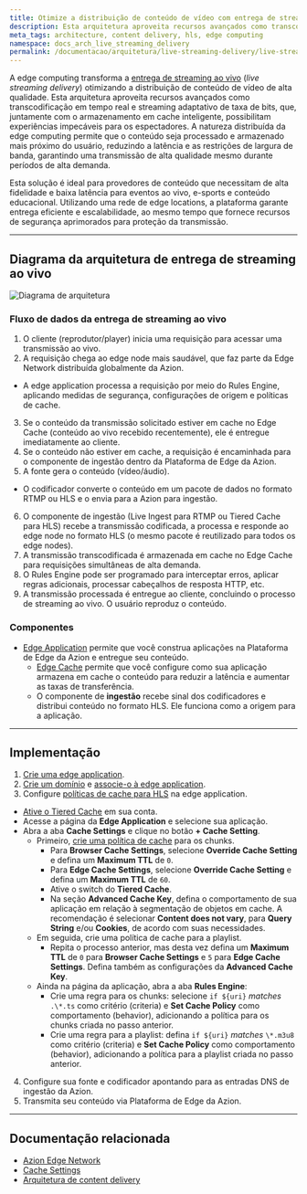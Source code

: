 ```yaml
---
title: Otimize a distribuição de conteúdo de vídeo com entrega de streaming ao vivo
description: Esta arquitetura aproveita recursos avançados como transcodificação em tempo real, streaming adaptativo de taxa de bits e armazenamento em cache inteligente, possibilitando experiências impecáveis para os espectadores.
meta_tags: architecture, content delivery, hls, edge computing
namespace: docs_arch_live_streaming_delivery
permalink: /documentacao/arquitetura/live-streaming-delivery/live-streaming-delivery-com-hls/
---
```


A edge computing transforma a [entrega de streaming ao vivo](https://www.azion.com/pt-br/solucoes/live-streaming/) (*live streaming delivery*) otimizando a distribuição de conteúdo de vídeo de alta qualidade. Esta arquitetura aproveita recursos avançados como transcodificação em tempo real e streaming adaptativo de taxa de bits, que, juntamente com o armazenamento em cache inteligente, possibilitam experiências impecáveis para os espectadores. A natureza distribuída da edge computing permite que o conteúdo seja processado e armazenado mais próximo do usuário, reduzindo a latência e as restrições de largura de banda, garantindo uma transmissão de alta qualidade mesmo durante períodos de alta demanda.

Esta solução é ideal para provedores de conteúdo que necessitam de alta fidelidade e baixa latência para eventos ao vivo, e-sports e conteúdo educacional. Utilizando uma rede de edge locations, a plataforma garante entrega eficiente e escalabilidade, ao mesmo tempo que fornece recursos de segurança aprimorados para proteção da transmissão.

---

## Diagrama da arquitetura de entrega de streaming ao vivo

![Diagrama de arquitetura](assets/docs/images/uploads/diagram-live-streaming-delivery.png)

### Fluxo de dados da entrega de streaming ao vivo

1. O cliente (reprodutor/player) inicia uma requisição para acessar uma transmissão ao vivo.
2. A requisição chega ao edge node mais saudável, que faz parte da Edge Network distribuída globalmente da Azion.
- A edge application processa a requisição por meio do Rules Engine, aplicando medidas de segurança, configurações de origem e políticas de cache.
3. Se o conteúdo da transmissão solicitado estiver em cache no Edge Cache (conteúdo ao vivo recebido recentemente), ele é entregue imediatamente ao cliente.
4. Se o conteúdo não estiver em cache, a requisição é encaminhada para o componente de ingestão dentro da Plataforma de Edge da Azion.
5.  A fonte gera o conteúdo (vídeo/áudio).
- O codificador converte o conteúdo em um pacote de dados no formato RTMP ou HLS e o envia para a Azion para ingestão.
6. O componente de ingestão (Live Ingest para RTMP ou Tiered Cache para HLS) recebe a transmissão codificada, a processa e responde ao edge node no formato HLS (o mesmo pacote é reutilizado para todos os edge nodes).
7. A transmissão transcodificada é armazenada em cache no Edge Cache para requisições simultâneas de alta demanda.
8. O Rules Engine pode ser programado para interceptar erros, aplicar regras adicionais, processar cabeçalhos de resposta HTTP, etc.
9. A transmissão processada é entregue ao cliente, concluindo o processo de streaming ao vivo. O usuário reproduz o conteúdo.

### Componentes

- [Edge Application](/pt-br/documentacao/produtos/build/edge-application/) permite que você construa aplicações na Plataforma de Edge da Azion e entregue seu conteúdo.
  - [Edge Cache](/pt-br/documentacao/produtos/build/edge-application/edge-cache/) permite que você configure como sua aplicação armazena em cache o conteúdo para reduzir a latência e aumentar as taxas de transferência.
  - O componente de **ingestão** recebe sinal dos codificadores e distribui conteúdo no formato HLS. Ele funciona como a origem para a aplicação.

---

## Implementação

1. [Crie uma edge application](/pt-br/documentacao/produtos/guias/build/criar-uma-aplicacao/).
2. [Crie um domínio](/pt-br/documentacao/produtos/guias/configurar-dominio/#criar-um-dominio-com-a-azion) e [associe-o à edge application](/pt-br/documentacao/produtos/guias/configurar-dominio/#vincular-um-dominio-personalizado-a-sua-application).
3. Configure [políticas de cache para HLS](/pt-br/documentacao/produtos/build/edge-application/rules-engine/#enforce-hls-cache) na edge application.
- [Ative o Tiered Cache](/pt-br/documentacao/produtos/guias/billing-and-subscriptions/) em sua conta.
- Acesse a página da **Edge Application** e selecione sua aplicação.
- Abra a aba **Cache Settings** e clique no botão **+ Cache Setting**.
    - Primeiro, [crie uma política de cache](/pt-br/documentacao/produtos/build/edge-application/cache-settings/) para os chunks.
        - Para **Browser Cache Settings**, selecione **Override Cache Setting** e defina um **Maximum TTL** de `0`.
        - Para **Edge Cache Settings**, selecione **Override Cache Setting** e defina um **Maximum TTL** de `60`.
        - Ative o switch do **Tiered Cache**.
        - Na seção **Advanced Cache Key**, defina o comportamento de sua aplicação em relação à segmentação de objetos em cache. A recomendação é selecionar **Content does not vary**, para **Query String** e/ou **Cookies**, de acordo com suas necessidades.
    - Em seguida, crie uma política de cache para a playlist.
        - Repita o processo anterior, mas desta vez defina um **Maximum TTL** de `0` para **Browser Cache Settings** e `5` para **Edge Cache Settings**. Defina também as configurações da **Advanced Cache Key**.
    - Ainda na página da aplicação, abra a aba **Rules Engine**:
        - Crie uma regra para os chunks: selecione `if ${uri}` *matches* `.\*.ts` como critério (criteria) e **Set Cache Policy** como comportamento (behavior), adicionando a política para os chunks criada no passo anterior.
        - Crie uma regra para a playlist: defina `if ${uri}` *matches* `\*.m3u8` como critério (criteria) e **Set Cache Policy** como comportamento (behavior), adicionando a política para a playlist criada no passo anterior.
4. Configure sua fonte e codificador apontando para as entradas DNS de ingestão da Azion.
5. Transmita seu conteúdo via Plataforma de Edge da Azion.

---

## Documentação relacionada

- [Azion Edge Network](https://www.azion.com/pt-br/produtos/edge-network/)
- [Cache Settings](/pt-br/documentacao/produtos/build/edge-application/cache-settings/)
- [Arquitetura de content delivery](/pt-br/documentacao/arquitetura/edge-application/content-delivery/)